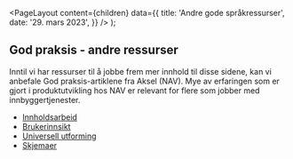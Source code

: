 
<Meta
  title='Andre gode språkressurser'
  description='Her har vi samlet noen andre gode artikler som angår innhold.'
/>

  <PageLayout
    content={children}
    data={{
      title: 'Andre gode språkressurser',
      date: '29. mars 2023',
    }}
  />
);

## God praksis - andre ressurser

Inntil vi har ressurser til å jobbe frem mer innhold til disse sidene, kan vi anbefale God praksis-artiklene fra Aksel (NAV). Mye av erfaringen som er gjort i produktutvikling hos NAV er relevant for flere som jobber med innbyggertjenester.

- [Innholdsarbeid](https://aksel.nav.no/god-praksis/innholdsarbeid)
- [Brukerinnsikt](https://aksel.nav.no/god-praksis/brukerinnsikt)
- [Universell utforming](https://aksel.nav.no/god-praksis/universell-utforming)
- [Skjemaer](https://aksel.nav.no/god-praksis/skjemaer)
